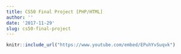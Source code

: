 ```yaml
---
title: CS50 Final Project [PHP/HTML]
author: ''
date: '2017-11-29'
slug: cs50-final-project
---
```



```r
knitr::include_url("https://www.youtube.com/embed/EPuhYvSuqvk")
```